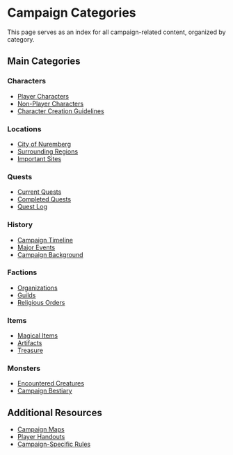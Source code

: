 = Campaign Categories =

This page serves as an index for all campaign-related content, organized by category.

== Main Categories ==

=== Characters ===
* [[characters/player_characters|Player Characters]]
* [[characters/npcs|Non-Player Characters]]
* [[characters/character_creation|Character Creation Guidelines]]

=== Locations ===
* [[locations/city_of_nuremberg|City of Nuremberg]]
* [[locations/regions|Surrounding Regions]]
* [[locations/important_sites|Important Sites]]

=== Quests ===
* [[quests/current|Current Quests]]
* [[quests/completed|Completed Quests]]
* [[quests/quest_log|Quest Log]]

=== History ===
* [[history/timeline|Campaign Timeline]]
* [[history/events|Major Events]]
* [[history/background|Campaign Background]]

=== Factions ===
* [[factions/organizations|Organizations]]
* [[factions/guilds|Guilds]]
* [[factions/religious_orders|Religious Orders]]

=== Items ===
* [[items/magical_items|Magical Items]]
* [[items/artifacts|Artifacts]]
* [[items/treasure|Treasure]]

=== Monsters ===
* [[monsters/encountered|Encountered Creatures]]
* [[monsters/bestiary|Campaign Bestiary]]

== Additional Resources ==
* [[maps|Campaign Maps]]
* [[handouts|Player Handouts]]
* [[rules|Campaign-Specific Rules]] 